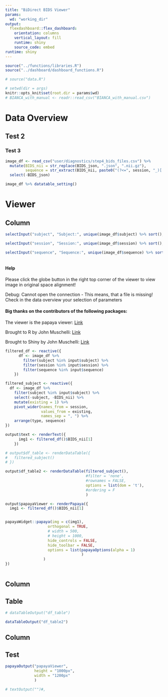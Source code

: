 ```yaml
---
title: "BiDirect BIDS Viewer"
params:
  wd: "working_dir"
output: 
  flexdashboard::flex_dashboard:
    orientation: columns
    vertical_layout: fill
    runtime: shiny
    source_code: embed
runtime: shiny
---
```


```r
source("../functions/libraries.R")
source("../dashboard/dashboard_functions.R")

# source("data.R")

# setwd(dir = args)
knitr::opts_knit$set(root.dir = params$wd)
# BIANCA_with_manual <- readr::read_csv("BIANCA_with_manual.csv")
```


# Data Overview


## Test 2

### Test 3


```r
image_df <- read_csv("user/diagnostics/step4_bids_files.csv") %>%
  mutate(BIDS_nii = str_replace(BIDS_json, ".json", ".nii.gz"),
         sequence = str_extract(BIDS_nii, paste0("(?<=", session, "_)[:graph:]*$")) %>% str_remove(".nii.gz")) %>%
  select(-BIDS_json)

image_df %>% datatable_setting()
```





# Viewer

Column {.sidebar data-width=250}
-------------------------------


```r
selectInput("subject", "Subject:", unique(image_df$subject) %>% sort(), multiple = FALSE, selected = image_df$subject[1])

selectInput("session", "Session:", unique(image_df$session) %>% sort(), multiple = FALSE, selected = image_df$session[1])

selectInput("sequence", "Sequence:", unique(image_df$sequence) %>% sort(), multiple = FALSE, selected = image_df$sequence[1])



```

#### Help

Please click the globe button in the right top corner of the viewer to view image in original space alignment!  

Debug: Cannot open the connection - This means, that a file is missing! Check in the data overview your selection of parameters  


#### Big thanks on the contributors of the following packages:  

The viewer is the papaya viewer: [Link](https://rii-mango.github.io/Papaya/)  

Brought to R by John Muschelli: [Link](https://cran.r-project.org/web/packages/papayar/index.html)  

Brought to Shiny by John Muschelli: [Link](https://johnmuschelli.com/papayaWidget/index.html)  





```r
filtered_df <- reactive({
      df <- image_df %>%
        filter(subject %in% input$subject) %>%
        filter(session %in% input$session) %>%
        filter(sequence %in% input$sequence)
    })

filtered_subject <- reactive({
  df <- image_df %>%
    filter(subject %in% input$subject) %>%
    select(-subject, -BIDS_nii) %>%
    mutate(existing = 1) %>%
    pivot_wider(names_from = session,
                values_from = existing,
                names_sep = ", ") %>%
    arrange(type, sequence)
})
```


```r
output$text <- renderText({
      img1 <- filtered_df()$BIDS_nii[1]
    })

# output$df_table <- renderDataTable({
#   filtered_subject() 
# })

output$df_table2 <- renderDataTable(filtered_subject(),
                                    #filter = 'none',
                                    #rownames = FALSE,
                                    options = list(dom = 't'),
                                    #ordering = F
                                    )

output$papayaViewer <- renderPapaya({
  img1 <- filtered_df()$BIDS_nii[1]


papayaWidget::papaya(img = c(img1),
                   orthogonal = TRUE,
                   # width = 500,
                   # height = 1000,
                   hide_controls = FALSE,
                   hide_toolbar = FALSE,
                   options = list(papayaOptions(alpha = 1)
                                  )
                 )
})
    

```


Column
-------------------------

## Table

```r
# dataTableOutput("df_table")

dataTableOutput("df_table2")

```


Column
-------------------------------

## Test

```r
papayaOutput("papayaViewer",  
             height = "1000px", 
             width = "1200px"
             )

# textOutput("")#,
```


